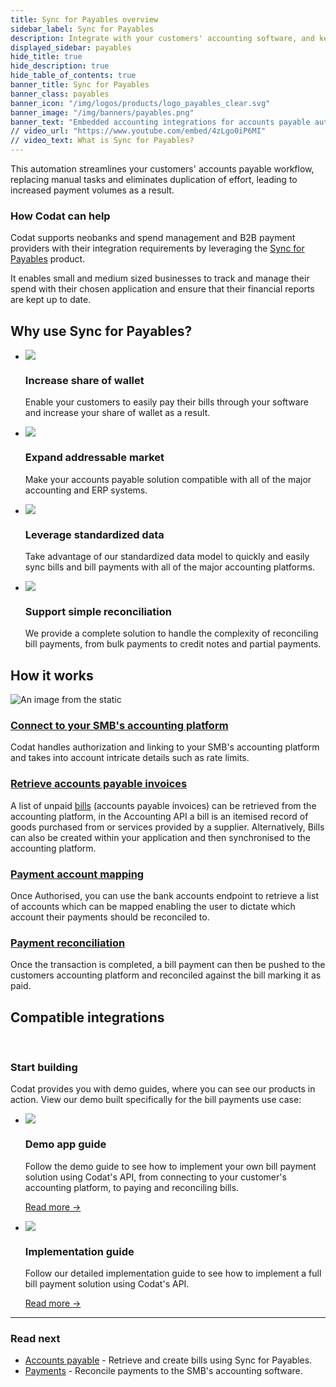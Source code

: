 ```yaml
---
title: Sync for Payables overview
sidebar_label: Sync for Payables
description: Integrate with your customers' accounting software, and keep their supplier information, invoices, and payments in sync
displayed_sidebar: payables
hide_title: true
hide_description: true
hide_table_of_contents: true
banner_title: Sync for Payables
banner_class: payables
banner_icon: "/img/logos/products/logo_payables_clear.svg"
banner_image: "/img/banners/payables.png"
banner_text: "Embedded accounting integrations for accounts payable automation."
// video_url: "https://www.youtube.com/embed/4zLgo0iP6MI"
// video_text: What is Sync for Payables?
---
```



This automation streamlines your customers' accounts payable workflow, replacing manual tasks and eliminates duplication of effort, leading to increased payment volumes as a result.

### How Codat can help

Codat supports neobanks and spend management and B2B payment providers with their integration requirements by leveraging the [Sync for Payables](/sync-for-payables-api) product. 

It enables small and medium sized businesses to track and manage their spend with their chosen application and ensure that their financial reports are kept up to date.

## Why use Sync for Payables?

<ul className="card-container col-2">
<li className="card">
    <div class="header">
        <img src="/img/wp-icons/copy-feature-bullet.svg"
            class="mini-icon"/>
        <h3>Increase share of wallet</h3>
    </div>
    <p>
      Enable your customers to easily pay their bills through your software and increase your share of wallet as a result.
    </p>
</li>

<li className="card">
    <div class="header">
        <img src="/img/wp-icons/copy-feature-bullet.svg"
            class="mini-icon"/>
        <h3>Expand addressable market</h3>
    </div>
    <p>
       Make your accounts payable solution compatible with all of the major accounting and ERP systems.
    </p>
</li>

<li className="card">
    <div class="header">
        <img src="/img/wp-icons/copy-feature-bullet.svg"
            class="mini-icon"/>
        <h3>Leverage standardized data</h3>
    </div>
    <p>
        Take advantage of our standardized data model to quickly and easily sync bills and bill payments with all of the major accounting platforms.
    </p>
</li>

<li className="card">
    <div class="header">
        <img src="/img/wp-icons/copy-feature-bullet.svg"
            class="mini-icon"/>
        <h3>Support simple reconciliation</h3>
    </div>
    <p>
      We provide a complete solution to handle the complexity of reconciling bill payments, from bulk payments to credit notes and partial payments.
    </p>
</li>

</ul>

## How it works

![An image from the static](/img/use-cases/summary-pages/d0c6b0b7-automating-payables.png)

### [Connect to your SMB's accounting platform](/auth-flow/overview)

Codat handles authorization and linking to your SMB's accounting platform and takes into account intricate details such as rate limits.

### [Retrieve accounts payable invoices](bills)

A list of unpaid [bills](/accounting-api#/schemas/Bill) (accounts payable invoices) can be retrieved from the accounting platform, in the Accounting API a bill is an itemised record of goods purchased from or services provided by a supplier.
Alternatively, Bills can also be created within your application and then synchronised to the accounting platform.

### [Payment account mapping](mapping)

Once Authorised, you can use the bank accounts endpoint to retrieve a list of accounts which can be mapped enabling the user to dictate which account their payments should be reconciled to.

### [Payment reconciliation](payments)

Once the transaction is completed, a bill payment can then be pushed to the customers accounting platform and reconciled against the bill marking it as paid.


## Compatible integrations

<br />

<IntegrationsList integrations={billpayIntegrations} />

### Start building

Codat provides you with demo guides, where you can see our products in action. View our demo built specifically for the bill payments use case:

<ul className="card-container">
  <li className="card">
    <div className="header">
      <img
        src="/img/wp-icons/Binoculars.png"
        className="mini-icon"
      />
      <h3>Demo app guide</h3>
    </div>
    <p>
      Follow the demo guide to see how to implement your own bill payment solution using Codat's API, from connecting to your customer's accounting platform, to paying and reconciling bills.
    </p>
    <p>
      <a href="payables/guides/bill-pay/introduction">Read more →</a>
    </p>
  </li>
  <li className="card">
    <div className="header">
      <img
        src="/img/wp-icons/Financial-Services.png"
        className="mini-icon"
      />
      <h3>Implementation guide</h3>
    </div>
    <p>
      Follow our detailed implementation guide to see how to implement a full bill payment solution using Codat's API.
    </p>
    <p>
      <a href="/usecases/bill-pay/overview">Read more →</a>
    </p>
  </li>
</ul>

---

### Read next

- [Accounts payable](/payables/bills) - Retrieve and create bills using Sync for Payables.
- [Payments](/payables/payments) - Reconcile payments to the SMB's accounting software.